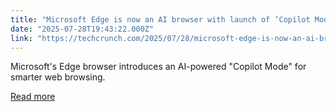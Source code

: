 ```yaml
---
title: "Microsoft Edge is now an AI browser with launch of ‘Copilot Mode’"
date: "2025-07-28T19:43:22.000Z"
link: "https://techcrunch.com/2025/07/28/microsoft-edge-is-now-an-ai-browser-with-launch-of-copilot-mode/"
---
```


Microsoft's Edge browser introduces an AI-powered "Copilot Mode" for smarter web browsing.

[Read more](https://techcrunch.com/2025/07/28/microsoft-edge-is-now-an-ai-browser-with-launch-of-copilot-mode/)
